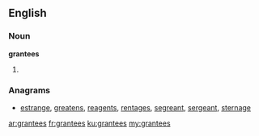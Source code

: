 ==English==

===Noun===
'''grantees'''

# {{plural of|[[grantee]]}}

===Anagrams===
* [[estrange#English|estrange]], [[greatens#English|greatens]], [[reagents#English|reagents]], [[rentages#English|rentages]], [[segreant#English|segreant]], [[sergeant#English|sergeant]], [[sternage#English|sternage]]

[[ar:grantees]]
[[fr:grantees]]
[[ku:grantees]]
[[my:grantees]]